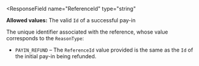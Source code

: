 <ResponseField
  name="ReferenceId"
  type="string"
>
**Allowed values:** The valid `Id` of a successful pay-in

The unique identifier associated with the reference, whose value corresponds to the `ReasonType`:

- `PAYIN_REFUND` – The `ReferenceId` value provided is the same as the `Id` of the initial pay-in being refunded.
</ResponseField>